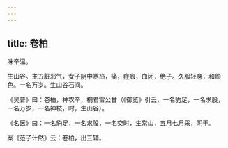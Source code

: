 ```yaml
---
---
---
```

title: 卷柏
---



味辛温。

生山谷。主五脏邪气，女子阴中寒热，痛，症瘕，血闭，绝子。久服轻身，和颜色。一名万岁。生山谷石间。

《吴普》曰：卷柏，神农辛，桐君雷公甘（《御览》引云，一名豹足，一名求股，一名万岁，一名神枝，时，生山谷）。

《名医》曰：一名豹足，一名求股，一名交时，生常山，五月七月采，阴干。

案《范子计然》云：卷柏，出三辅。